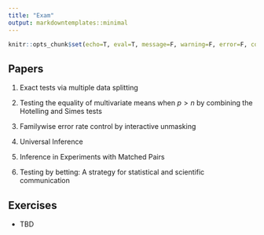 ```yaml
---
title: "Exam"
output: markdowntemplates::minimal
---
```


```r
knitr::opts_chunk$set(echo=T, eval=T, message=F, warning=F, error=F, comment=NA)
```

## Papers

1. Exact tests via multiple data splitting

2. Testing the equality of multivariate means when $p>n$ by combining the Hotelling and Simes tests

3. Familywise error rate control by interactive unmasking

4. Universal Inference

5. Inference in Experiments with Matched Pairs

6. Testing by betting: A strategy for statistical and scientific communication 

## Exercises

* TBD
